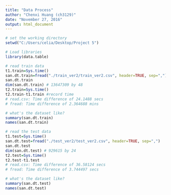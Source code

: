 ---
title: "Data Process"
author: "Chenxi Huang (ch3129)"
date: "November 27, 2016"
output: html_document
---

```{r}
# set the working directory
setwd("C:/Users/celia/Desktop/Project 5")
```

```{r}
# Load libraries
library(data.table)

```

```{r}
# read train data
t1.train=Sys.time()
san.dt.train=fread("./train_ver2/train_ver2.csv", header=TRUE, sep=",")
san.dt.train
dim(san.dt.train) # 13647309 by 48
t2.train=Sys.time()
t2.train-t1.train #record time
# read.csv: Time difference of 24.1488 secs
# fread: Time difference of 2.364688 mins

# what's the dataset like?
summary(san.dt.train)
names(san.dt.train)
```

```{r}
# read the test data
t1.test=Sys.time()
san.dt.test=fread("./test_ver2/test_ver2.csv", header=TRUE, sep=",")
san.dt.test
dim(san.dt.test) # 929615 by 24
t2.test=Sys.time()
t2.test-t1.test
# read.csv: Time difference of 36.58124 secs
# fread: Time difference of 3.744497 secs

# what's the dataset like?
summary(san.dt.test)
names(san.dt.test)
```
